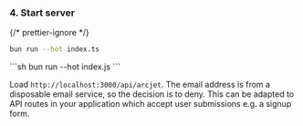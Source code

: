 
### 4. Start server

{/* prettier-ignore */}
<SelectableContent client:idle syncKey="language" frameworkSwitcher>
<Fragment slot="TS">
  ```sh
  bun run --hot index.ts
  ```
</Fragment>
<Fragment slot="JS">
  ```sh
  bun run --hot index.js
  ```
</Fragment>
</SelectableContent>

Load `http://localhost:3000/api/arcjet`. The email address is from a disposable
email service, so the decision is to deny. This can be adapted to API routes in
your application which accept user submissions e.g. a signup form.

